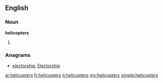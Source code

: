 ==English==

===Noun===
'''helicopters'''

# {{plural of|[[helicopter]]}}

===Anagrams===
* [[electorship#English|electorship]], [[Electorship#English|Electorship]]

[[ar:helicopters]]
[[fr:helicopters]]
[[it:helicopters]]
[[my:helicopters]]
[[simple:helicopters]]